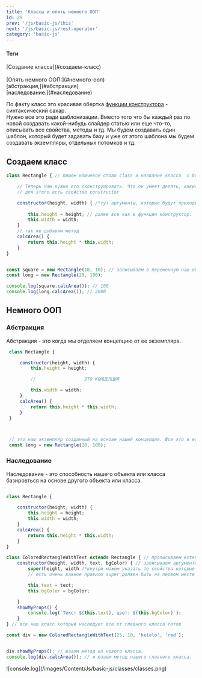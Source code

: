 ```yaml
---
title: 'Классы и опять немного ООП'
id: 29
prev: '/js/basic-js/this'
next: '/js/basic-js/rest-operator'
category: 'basic-js'
---
```

<div className = 'mdHead'>

#### Теги
<div className='tag_js'>[Создание класса](#создаем-класс)</div> <br/>
<div className='tag_js'>[Опять немного ООП:](#немного-ооп)</div>
<div className='mini_tag_js'>[абстракция,](#абстракция)</div>
<div className='mini_tag_js'>[наследование.](#наследование)</div>

</div>

По факту класс это красивая обертка <span className = 'link_js'>[функции конструктора](/content/js/basic-js/constructor-function) </span> - синтаксический сахар.<br/>
Нужно все это ради шаблонизации. Вместо того что бы каждый раз по новой создавать какой-нибудь слайдер
статью или еще что-то, описывать все свойства, методы и тд. Мы будем создавать один шаблон, который будет задавать базу
и уже от этого шаблона мы будем создавать экземпляры, отдельных потомков и тд.


##  Создаем класс ##
```javaScript
class Rectangle { // пишем ключевое слово class и название класса  с большой буквы

    // Теперь нам нужно его сконструировать. Что он умеет делать, какие изначальные будут свойства.
    // для этого есть свойство constructor

    constructor(height, width) { /*тут аргументы, которые будут приходить из вне при создании экземпляра*/
        
        this.height = height; // далее все как в функции конструктор.
        this.width = width;
    }
    // так же добавим метод
    calcArea() {
        return this.height * this.width;
    }
}


const square = new Rectangle(10, 10); // записываем в переменную наш объект и передаем аргументы. Все, это наш новый экземпляр
const long = new Rectangle(20, 100);

console.log(square.calcArea()); // 100 
console.log(long.calcArea()); // 2000
```
##  Немного ООП  ##

### Абстракция ###
 Абстракция - это когда мы отделяем концепцию от ее экземпляра.
```javaScript
 class Rectangle {

     constructor(height, width) {
         this.height = height;

         //                  ЭТО КОНЦЕПЦИЯ

         this.width = width;
     }
     calcArea() {
         return this.height * this.width;
     }
 }



 // это наш экземпляр созданный на основе нашей концепции. Все это и есть прицип Абстракции
 const long = new Rectangle(20, 100);
```

### Наследование ###
Наследование -  это способность нашего объекта или класса базировться на основе другого объекта или класса.
```javaScript

class Rectangle { 

    constructor(height, width) {
        this.height = height;
        this.width = width;
    }
    calcArea() {
        return this.height * this.width;
    }
}

class ColoredRectangleWithText extends Rectangle { // прописываем extends (расширяем) далее от чего наследуем, с кем расширяем семейку так сказать)
    constructor(height, width, text, bgColor) { // записываем аргументы, от них никуда не уйдешь)
        super(height, width /*внутри можем указать те свойства которые нам нужны */ ); // этот метод вызывает то же что  было у родителя в constructor, что бы не копировать сто раз
        // есть очень важное правило super должен быть на первом месте в конструкторе

        this.text = text;
        this.bgColor = bgColor;

    }
    showMyProps() {
        console.log(`Текст ${this.text}, цвет: ${this.bgColor}`);
    }
} // все наш класс который наследует все от главного класса готов

const div = new ColoredRectangleWithText(25, 10, 'helolo', 'red');


div.showMyProps(); // юзаем метод из нового класса.
console.log(div.calcArea()); // и юзаем метод нашего главного класса.
```
<div className='container-img'> <span className="img"> ![console.log](/images/Content/Js/basic-js/classes/classes.png) </span>  </div>
